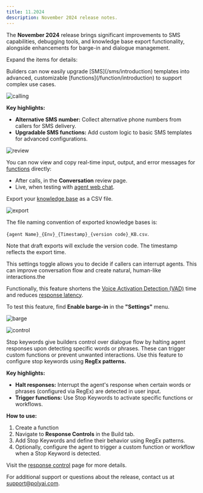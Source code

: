 ```yaml
---
title: 11.2024
description: November 2024 release notes.
---
```


The **November 2024** release brings significant improvements to SMS capabilities, debugging tools, and knowledge base export functionality, alongside enhancements for barge-in and dialogue management.

Expand the items for details:

<AccordionGroup>

<Accordion title="Enhanced SMS" icon="comment-sms">
Builders can now easily upgrade [SMS](/sms/introduction) templates into advanced, customizable [functions](/function/introduction) to support complex use cases.

![calling](/images/release-notes/2411/convert-sms.png)

**Key highlights:**
- **Alternative SMS number:** Collect alternative phone numbers from callers for SMS delivery.
- **Upgradable SMS functions:** Add custom logic to basic SMS templates for advanced configurations.

</Accordion>

<Accordion title="In-app function debugging" icon="bug">

![review](/images/release-notes/2411/review-functions.png)

You can now view and copy real-time input, output, and error messages for [functions](/function/introduction) directly:

 * After calls, in the **Conversation** review page.
 * Live, when testing with [agent web chat](/get-started/agent-chat#webchat).

</Accordion>

<Accordion title="Knowledge base export functionality" icon="file-export">

Export your [knowledge base](/knowledge-base/introduction) as a CSV file.

![export](/images/release-notes/2411/kb-export.png)

The file naming convention of exported knowledge bases is:

 `{agent Name}_{Env}_{Timestamp}_{version code}_KB.csv`.

Note that draft exports will exclude the version code. The timestamp reflects the export time.

</Accordion>

<Accordion title="Barge-in feature" icon="microphone-slash">
This settings toggle allows you to decide if callers can interrupt agents. This can improve conversation flow and create natural, human-like interactions.the

Functionally, this feature shortens the [Voice Activation Detection (VAD)](https://machinelearning.apple.com/research/comparative-analysis-personalized-voice) time and reduces [response latency](/audio-management/introduction).

To test this feature, find **Enable barge-in** in the **"Settings"** menu.

![barge](/images/release-notes/2411/barge-in.png)

</Accordion>

<Accordion title="Stop on keyword" icon="ban">

![control](/images/stop-keywords-response-control.png)

Stop keywords give builders control over dialogue flow by halting agent responses upon detecting specific words or phrases. These can
trigger custom functions or prevent unwanted interactions. Use this feature to configure stop keywords using **RegEx patterns.**

**Key highlights:**
- **Halt responses:** Interrupt the agent's response when certain words or phrases (configured via RegEx) are detected in user input.
- **Trigger functions:** Use Stop Keywords to activate specific functions or workflows.

**How to use:**
1. Create a function
1. Navigate to **Response Controls** in the Build tab.
2. Add Stop Keywords and define their behavior using RegEx patterns.
3. Optionally, configure the agent to trigger a custom function or workflow when a Stop Keyword is detected.

Visit the [response control](/response-control/introduction#stop-keywords) page for more details.

</Accordion>

</AccordionGroup>

For additional support or questions about the release, contact us at [support@polyai.com](mailto:support@polyai.com).